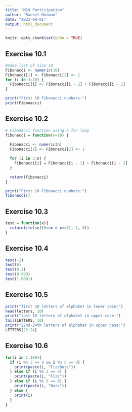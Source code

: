 ```yaml
---
title: "M10 Participation"
author: "Rachel Holman"
date: "2023-08-01"
output: html_document
---
```


```r
knitr::opts_chunk$set(echo = TRUE)
```

## Exercise 10.1

```r
#make list of size 10 
Fibonacci <- numeric(10)
Fibonacci[1] <- Fibonacci[2] <- 1
for (i in 3:10) {
  Fibonacci[i] <- Fibonacci[i - 2] + Fibonacci[i - 1]
}

print("First 10 Fibonacci numbers:")
print(Fibonacci)
```


## Exercise 10.2

```r
# Fibonacci function using a for loop
fibonacci = function(n=10) {
  
  Fibonacci <- numeric(n)
  Fibonacci[1] <- Fibonacci[2] <- 1

  for (i in 3:n) {
    Fibonacci[i] = Fibonacci[i - 1] + Fibonacci[i - 2]
  }

  return(Fibonacci)
}

print("First 10 Fibonacci numbers:")
fibonacci()
```


## Exercise 10.3

```r
test = function(x){
  return(ifelse((0<=x & x<=1), 1, 0))
}
```


## Exercise 10.4

```r
test(-2)
test(0)
test(0.2)
test(0.999)
test(1.0001)
```


## Exercise 10.5

```r
print("first 10 letters of alphabet in lower case:")
head(letters, 10)
print("last 10 letters of alphabet in upper case:")
tail(LETTERS, 10)
print("22nd-24th letters of alphabet in upper case:")
LETTERS[22:24]

```


## Exercise 10.6

```r
for(i in 1:100){
  if (i %% 3 == 0 && i %% 5 == 0) {
    print(paste(i, "FizzBuzz"))
  } else if (i %% 3 == 0) {
    print(paste(i, "Fizz"))
  } else if (i %% 5 == 0) {
    print(paste(i, "Buzz"))
  } else {
    print(i)
  }
}
```

